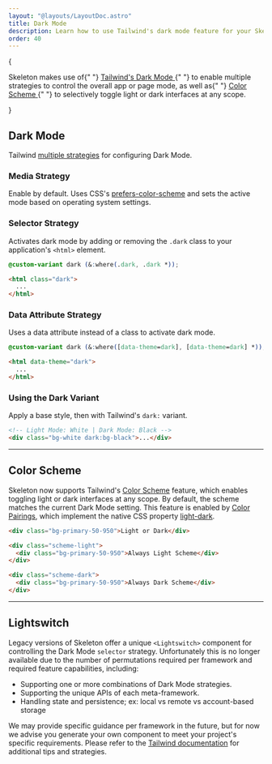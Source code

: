 ```yaml
---
layout: "@layouts/LayoutDoc.astro"
title: Dark Mode
description: Learn how to use Tailwind's dark mode feature for your Skeleton project.
order: 40
---
```



{

<p class="text-xl">
  Skeleton makes use of{" "}
  <a
    className="anchor"
    href="https://tailwindcss.com/docs/dark-mode"
    target="_blank"
    rel="external"
  >
    Tailwind's Dark Mode
  </a>{" "}
  to enable multiple strategies to control the overall app or page mode, as well
  as{" "}
  <a
    className="anchor"
    href="https://tailwindcss.com/docs/color-scheme"
    target="_blank"
    rel="external"
  >
    Color Scheme
  </a>{" "}
  to selectively toggle light or dark interfaces at any scope.
</p>

}

## Dark Mode

Tailwind [multiple strategies](https://tailwindcss.com/docs/dark-mode) for configuring Dark Mode.

### Media Strategy

Enable by default. Uses CSS's [prefers-color-scheme](https://developer.mozilla.org/en-US/docs/Web/CSS/@media/prefers-color-scheme) and sets the active mode based on operating system settings.

### Selector Strategy

Activates dark mode by adding or removing the `.dark` class to your application's `<html>` element.

```css
@custom-variant dark (&:where(.dark, .dark *));
```

```html
<html class="dark">
  ...
</html>
```

### Data Attribute Strategy

Uses a data attribute instead of a class to activate dark mode.

```css
@custom-variant dark (&:where([data-theme=dark], [data-theme=dark] *));
```

```html
<html data-theme="dark">
  ...
</html>
```

### Using the Dark Variant

Apply a base style, then with Tailwind's `dark:` variant.

```html
<!-- Light Mode: White | Dark Mode: Black -->
<div class="bg-white dark:bg-black">...</div>
```

---

## Color Scheme

Skeleton now supports Tailwind's [Color Scheme](https://tailwindcss.com/docs/color-scheme) feature, which enables toggling light or dark interfaces at any scope. By default, the scheme matches the current Dark Mode setting. This feature is enabled by [Color Pairings](/docs/design/colors#color-pairings), which implement the native CSS property [light-dark](https://developer.mozilla.org/en-US/docs/Web/CSS/color_value/light-dark).

```html
<div class="bg-primary-50-950">Light or Dark</div>

<div class="scheme-light">
  <div class="bg-primary-50-950">Always Light Scheme</div>
</div>

<div class="scheme-dark">
  <div class="bg-primary-50-950">Always Dark Scheme</div>
</div>
```

---

## Lightswitch

Legacy versions of Skeleton offer a unique `<Lightswitch>` component for controlling the Dark Mode `selector` strategy. Unfortunately this is no longer available due to the number of permutations required per framework and required feature capabilities, including:

- Supporting one or more combinations of Dark Mode strategies.
- Supporting the unique APIs of each meta-framework.
- Handling state and persistence; ex: local vs remote vs account-based storage

We may provide specific guidance per framework in the future, but for now we advise you generate your own component to meet your project's specific requirements. Please refer to the [Tailwind documentation](https://tailwindcss.com/docs/dark-mode) for additional tips and strategies.
